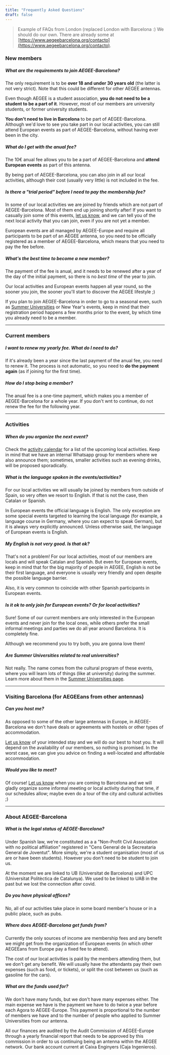 ```yaml
---
title: "Frequently Asked Questions"
draft: false
---
```


> Example of FAQs from London (replaced London with Barcelona :) We should do our own. There are already some at [https://www.aegeebarcelona.org/contacto](https://www.aegeebarcelona.org/contacto).

### New members

##### What are the requirements to join AEGEE-Barcelona?

The only requirement is to be **over 18 and under 30 years old** (the latter is not very strict). Note that this could be different for other AEGEE antennas.

Even though AEGEE is a student association, **you do not need to be a student to be a part of it**. However, most of our members are university students, or former university students.

**You don't need to live in Barcelona** to be part of AEGEE-Barcelona. Although we'd love to see you take part in our local activities, you can still attend European events as part of AEGEE-Barcelona, without having ever been in the city.


##### What do I get with the anual fee?

The 10€ anual fee allows you to be a part of AEGEE-Barcelona and **attend European events** as part of this antenna.

By being part of AEGEE-Barcelona, you can also join in all our local activities, although their cost (usually very little) is not included in the fee.


##### Is there a "trial period" before I need to pay the membership fee?

In some of our local activities we are joined by friends which are not part of AEGEE-Barcelona. Most of them end up joining shortly after! If you want to casually join some of this events, [let us know](contact), and we can tell you of the next local activity that you can join, even if you are not yet a member.

European events are all managed by AEGEE-Europe and require all participants to be part of an AEGEE antenna, so you need to be officially registered as a member of AEGEE-Barcelona, which means that you need to pay the fee before.


##### What's the best time to become a new member?

The payment of the fee is anual, and it needs to be renewed after a year of the day of the initial payment, so there is no _best time_ of the year to join.

Our local activities and European events happen all year round, so the sooner you join, the sooner you'll start to discover the AEGEE lifestyle ;)

If you plan to join AEGEE-Barcelona in order to go to a seasonal even, such as [Summer Universities](summer-universities) or New Year's events, keep in mind that their registration period happens a few months prior to the event, by which time you already need to be a member.


---

### Current members

##### I want to renew my yearly fee. What do I need to do?

If it's already been a year since the last payment of the anual fee, you need to renew it. The process is not automatic, so you need to **do the payment again** (as if joining for the first time).


##### How do I stop being a member?

The anual fee is a one-time payment, which makes you a member of AEGEE-Barcelona for a whole year. If you don't wnt to continue, do not renew the fee for the following year.


---

### Activities

##### When do you organize the next event?

Check the [activity calendar](calendar) for a list of the upcoming local activities. Keep in mind that we have an internal Whatsapp group for members where we also announce them; sometimes, smaller activities such as evening drinks, will be proposed sporadically.


##### What is the language spoken in the events/activities?

For our local activities we will usually be joined by members from outside of Spain, so very often we resort to English. If that is not the case, then Catalan or Spanish.

In European events the official language is English. The only exception are some special events targeted to learning the local language (for example, a language course in Germany, where you can expect to speak German), but it is always very explicitly announced. Unless otherwise said, the language of European events is English.


##### My English is not very good. Is that ok?

That's not a problem! For our local activities, most of our members are locals and will speak Catalan and Spanish. But even for European events, keep in mind that for the big majority of people in AEGEE, English is not be their first language, and everyone is usually very friendly and open despite the possible language barrier.

Also, it is very common to coincide with other Spanish participants in European events.


##### Is it ok to only join for European events? Or for local activities?

Sure! Some of our current members are only interested in the European events and never join for the local ones, while others prefer the small informal meetings and parties we do all year around Barcelona. It is completely fine.

Although we recommend you to try both, you are gonna love them!


##### Are Summer Universities related to real universities?

Not really. The name comes from the cultural program of these events, where you will learn lots of things (like at university) during the summer. Learn more about them in the [Summer Universities page](summer-universities).


---

### Visiting Barcelona (for AEGEEans from other antennas)

##### Can you host me?

As opposed to some of the other large antennas in Europe, in AEGEE-Barcelona we don't have deals or agreements with hostels or other types of accommodation.

[Let us know](contact) of your intended stay and we will do our best to host you. It will depend on the availability of our members, so nothing is promised. In the worst case, we can give you advice on finding a well-located and affordable accommodation.

##### Would you like to meet?

Of course! [Let us know](contact) when you are coming to Barcelona and we will gladly organize some informal meeting or local activity during that time, if our schedules allow; maybe even do a tour of the city and cultural activities ;)


---

### About AEGEE-Barcelona


##### What is the legal status of AEGEE-Barcelona?

Under Spanish law, we're constituted as a a "Non-Profit Civil Association with no political affiliation" registered in "Cens General de la Secreataria General de Joventut". More simply, we're a student organisation (most of us are or have been students). However you don't need to be student to join us. 

At the moment we are linked to UB (Universitat de Barcelona) and UPC (Universitat Politèctica de Catalunya). We used to be linked to UAB in the past but we lost the connection after covid.


##### Do you have physical offices?

No, all of our activities take place in some board member's house or in a public place, such as pubs.


##### Where does AEGEE-Barcelona get funds from?

Currently the only sources of income are membership fees and any benefit we might get from the organization of European events (in which other AEGEEans from Europe pay a fixed fee to attend).

The cost of our local activities is paid by the members attending them, but we don't get any benefit. We will usually have the attendants pay their own expenses (such as food, or tickets), or split the cost between us (such as gasoline for the cars).



##### What are the funds used for?

We don't have many funds, but we don't have many expenses either. The main expense we have is the payment we have to do twice a year before each Agora to AEGEE-Europe. This payment is proportional to the number of members we have and to the number of people who applied to Summer Universities from our antenna.

All our finances are audited by the Audit Commission of AEGEE-Europe through a yearly financial report that needs to be approved by this commission in order to us continuing being an antenna within the AEGEE network. Our bank account current at Caixa Enginyers (Caja Ingenieros).